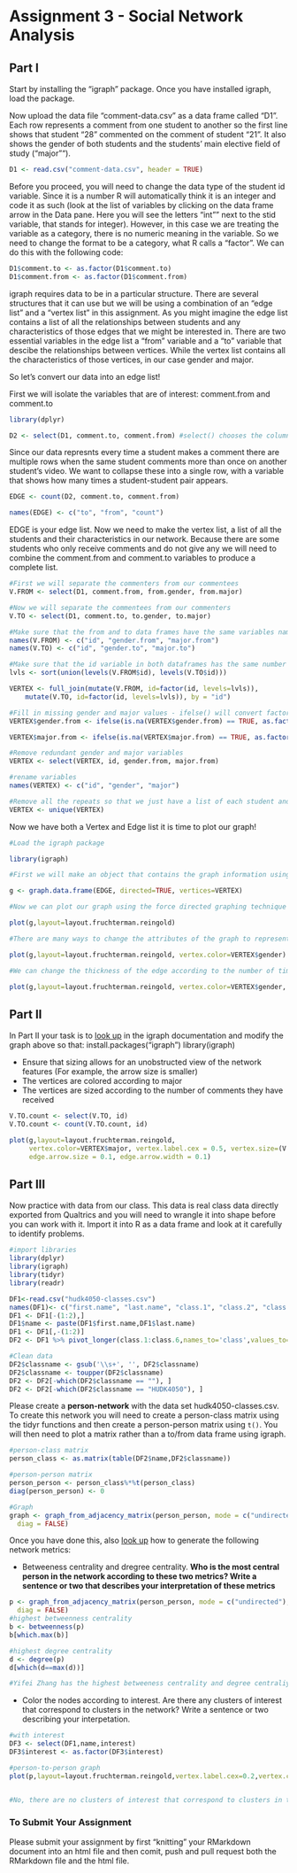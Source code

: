 # Assignment 3 - Social Network Analysis

## Part I
Start by installing the "igraph" package. Once you have installed igraph, load the package.

Now upload the data file "comment-data.csv" as a data frame called "D1". Each row represents a comment from one student to another so the first line shows that student "28" commented on the comment of student "21". It also shows the gender of both students and the students' main elective field of study ("major"").

```r
D1 <- read.csv("comment-data.csv", header = TRUE)
```

Before you proceed, you will need to change the data type of the student id variable. Since it is a number R will automatically think it is an integer and code it as such (look at the list of variables by clicking on the data frame arrow in the Data pane. Here you will see the letters "int"" next to the stid variable, that stands for integer). However, in this case we are treating the variable as a category, there is no numeric meaning in the variable. So we need to change the format to be a category, what R calls a "factor". We can do this with the following code:

```r
D1$comment.to <- as.factor(D1$comment.to)
D1$comment.from <- as.factor(D1$comment.from)
```

igraph requires data to be in a particular structure. There are several structures that it can use but we will be using a combination of an "edge list" and a "vertex list" in this assignment. As you might imagine the edge list contains a list of all the relationships between students and any characteristics of those edges that we might be interested in. There are two essential variables in the edge list a "from" variable and a "to" variable that descibe the relationships between vertices. While the vertex list contains all the characteristics of those vertices, in our case gender and major.

So let's convert our data into an edge list!

First we will isolate the variables that are of interest: comment.from and comment.to

```r
library(dplyr)

D2 <- select(D1, comment.to, comment.from) #select() chooses the columns
```

Since our data represnts every time a student makes a comment there are multiple rows when the same student comments more than once on another student's video. We want to collapse these into a single row, with a variable that shows how many times a student-student pair appears.

```r

EDGE <- count(D2, comment.to, comment.from)

names(EDGE) <- c("to", "from", "count")

```

EDGE is your edge list. Now we need to make the vertex list, a list of all the students and their characteristics in our network. Because there are some students who only receive comments and do not give any we will need to combine the comment.from and comment.to variables to produce a complete list.

```r
#First we will separate the commenters from our commentees
V.FROM <- select(D1, comment.from, from.gender, from.major)

#Now we will separate the commentees from our commenters
V.TO <- select(D1, comment.to, to.gender, to.major)

#Make sure that the from and to data frames have the same variables names
names(V.FROM) <- c("id", "gender.from", "major.from")
names(V.TO) <- c("id", "gender.to", "major.to")

#Make sure that the id variable in both dataframes has the same number of levels
lvls <- sort(union(levels(V.FROM$id), levels(V.TO$id)))

VERTEX <- full_join(mutate(V.FROM, id=factor(id, levels=lvls)),
    mutate(V.TO, id=factor(id, levels=lvls)), by = "id")

#Fill in missing gender and major values - ifelse() will convert factors to numerical values so convert to character
VERTEX$gender.from <- ifelse(is.na(VERTEX$gender.from) == TRUE, as.factor(as.character(VERTEX$gender.to)), as.factor(as.character(VERTEX$gender.from)))

VERTEX$major.from <- ifelse(is.na(VERTEX$major.from) == TRUE, as.factor(as.character(VERTEX$major.to)), as.factor(as.character(VERTEX$major.from)))

#Remove redundant gender and major variables
VERTEX <- select(VERTEX, id, gender.from, major.from)

#rename variables
names(VERTEX) <- c("id", "gender", "major")

#Remove all the repeats so that we just have a list of each student and their characteristics
VERTEX <- unique(VERTEX)

```

Now we have both a Vertex and Edge list it is time to plot our graph!

```r
#Load the igraph package

library(igraph)

#First we will make an object that contains the graph information using our two dataframes EDGE and VERTEX. Notice that we have made "directed = TRUE" - our graph is directed since comments are being given from one student to another.

g <- graph.data.frame(EDGE, directed=TRUE, vertices=VERTEX)

#Now we can plot our graph using the force directed graphing technique - our old friend Fruchertman-Reingold!

plot(g,layout=layout.fruchterman.reingold)

#There are many ways to change the attributes of the graph to represent different characteristics of the newtork. For example, we can color the nodes according to gender.

plot(g,layout=layout.fruchterman.reingold, vertex.color=VERTEX$gender)

#We can change the thickness of the edge according to the number of times a particular student has sent another student a comment.

plot(g,layout=layout.fruchterman.reingold, vertex.color=VERTEX$gender, edge.width=EDGE$count)

````

## Part II

In Part II your task is to [look up](http://igraph.org/r/) in the igraph documentation and modify the graph above so that:
install.packages("igraph")
library(igraph)


* Ensure that sizing allows for an unobstructed view of the network features (For example, the arrow size is smaller)
* The vertices are colored according to major
* The vertices are sized according to the number of comments they have received
```r
V.TO.count <- select(V.TO, id)
V.TO.count <- count(V.TO.count, id)

plot(g,layout=layout.fruchterman.reingold, 
     vertex.color=VERTEX$major, vertex.label.cex = 0.5, vertex.size=(V.TO.count$n*4),
     edge.arrow.size = 0.1, edge.arrow.width = 0.1)
```



## Part III

Now practice with data from our class. This data is real class data directly exported from Qualtrics and you will need to wrangle it into shape before you can work with it. Import it into R as a data frame and look at it carefully to identify problems.

```r
#import libraries
library(dplyr)
library(igraph) 
library(tidyr)
library(readr)

DF1<-read.csv("hudk4050-classes.csv")
names(DF1)<- c("first.name", "last.name", "class.1", "class.2", "class.3", "class.4", "class.5", "class.6", "interest")
DF1 <- DF1[-(1:2),]
DF1$name <- paste(DF1$first.name,DF1$last.name)
DF1 <- DF1[,-(1:2)]
DF2 <- DF1 %>% pivot_longer(class.1:class.6,names_to='class',values_to='classname',values_drop_na = TRUE)

#Clean data
DF2$classname <- gsub('\\s+', '', DF2$classname)
DF2$classname <- toupper(DF2$classname)
DF2 <- DF2[-which(DF2$classname == ""), ]
DF2 <- DF2[-which(DF2$classname == "HUDK4050"), ]

```


Please create a **person-network** with the data set hudk4050-classes.csv. To create this network you will need to create a person-class matrix using the tidyr functions and then create a person-person matrix using `t()`. You will then need to plot a matrix rather than a to/from data frame using igraph.

```r
#person-class matrix
person_class <- as.matrix(table(DF2$name,DF2$classname))

#person-person matrix
person_person <- person_class%*%t(person_class)
diag(person_person) <- 0

#Graph
graph <- graph_from_adjacency_matrix(person_person, mode = c("undirected"), weighted = T,
  diag = FALSE)
```



Once you have done this, also [look up](http://igraph.org/r/) how to generate the following network metrics:

* Betweeness centrality and dregree centrality. **Who is the most central person in the network according to these two metrics? Write a sentence or two that describes your interpretation of these metrics**

```r
p <- graph_from_adjacency_matrix(person_person, mode = c("undirected"), weighted = T,
  diag = FALSE)
#highest betweenness centrality
b <- betweenness(p)
b[which.max(b)]

#highest degree centrality
d <- degree(p)
d[which(d==max(d))]

#Yifei Zhang has the highest betweeness centrality and degree centraliy, therefore she shares the most connections/knobs within the class network and is likely to connect people in the class. 
```
* Color the nodes according to interest. Are there any clusters of interest that correspond to clusters in the network? Write a sentence or two describing your interpetation.

```r
#with interest
DF3 <- select(DF1,name,interest)
DF3$interest <- as.factor(DF3$interest)

#person-to-person graph
plot(p,layout=layout.fruchterman.reingold,vertex.label.cex=0.2,vertex.color=DF3$interest)


#No, there are no clusters of interest that correspond to clusters in the network. The graphs show not pattern of clusters and indicate a random distribution of interest.
```


### To Submit Your Assignment

Please submit your assignment by first "knitting" your RMarkdown document into an html file and then comit, push and pull request both the RMarkdown file and the html file.
